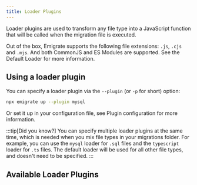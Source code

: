 ```yaml
---
title: Loader Plugins
---
```



Loader plugins are used to transform any file type into a JavaScript function that will be called when the migration file is executed.

Out of the box, Emigrate supports the following file extensions: `.js`, `.cjs` and `.mjs`. And both CommonJS and ES Modules are supported. See the <Link href="/plugins/loaders/default/">Default Loader</Link> for more information.

## Using a loader plugin

You can specify a loader plugin via the `--plugin` (or `-p` for short) option:

```bash
npx emigrate up --plugin mysql
```

Or set it up in your configuration file, see <Link href="/reference/configuration/#plugins">Plugin configuration</Link> for more information.

:::tip[Did you know?]
You can specify multiple loader plugins at the same time, which is needed when you mix file types in your migrations folder.
For example, you can use the `mysql` loader for `.sql` files and the `typescript` loader for `.ts` files.
The <Link href="/plugins/loaders/default/">default loader</Link> will be used for all other file types, and doesn't need to be specified.
:::

## Available Loader Plugins

<CardGrid>
  <LinkCard title="Default Loader" href="default/" description="The loader responsible for loading .js, .cjs and .mjs files" />
  <LinkCard title="MySQL Loader" href="mysql/" description="Can load and execute .sql files against a MySQL database" />
</CardGrid>
